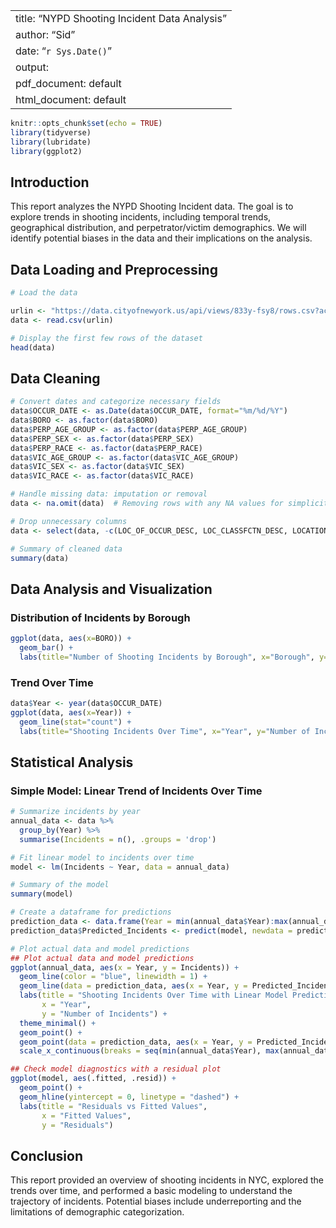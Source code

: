 
---
title: "NYPD Shooting Incident Data Analysis"
author: "Sid"
date: "`r Sys.Date()`"
output:
  pdf_document: default
  html_document: default
---

```r
knitr::opts_chunk$set(echo = TRUE)
library(tidyverse)
library(lubridate)
library(ggplot2)
```

## Introduction

This report analyzes the NYPD Shooting Incident data. The goal is to explore trends in shooting incidents, including temporal trends, geographical distribution, and perpetrator/victim demographics. We will identify potential biases in the data and their implications on the analysis.

## Data Loading and Preprocessing

```r
# Load the data

urlin <- "https://data.cityofnewyork.us/api/views/833y-fsy8/rows.csv?accessType=DOWNLOAD"
data <- read.csv(urlin)

# Display the first few rows of the dataset
head(data)
```

## Data Cleaning

```r
# Convert dates and categorize necessary fields
data$OCCUR_DATE <- as.Date(data$OCCUR_DATE, format="%m/%d/%Y")
data$BORO <- as.factor(data$BORO)
data$PERP_AGE_GROUP <- as.factor(data$PERP_AGE_GROUP)
data$PERP_SEX <- as.factor(data$PERP_SEX)
data$PERP_RACE <- as.factor(data$PERP_RACE)
data$VIC_AGE_GROUP <- as.factor(data$VIC_AGE_GROUP)
data$VIC_SEX <- as.factor(data$VIC_SEX)
data$VIC_RACE <- as.factor(data$VIC_RACE)

# Handle missing data: imputation or removal
data <- na.omit(data)  # Removing rows with any NA values for simplicity

# Drop unnecessary columns
data <- select(data, -c(LOC_OF_OCCUR_DESC, LOC_CLASSFCTN_DESC, LOCATION_DESC, Lon_Lat))

# Summary of cleaned data
summary(data)
```

## Data Analysis and Visualization

### Distribution of Incidents by Borough

```r
ggplot(data, aes(x=BORO)) +
  geom_bar() +
  labs(title="Number of Shooting Incidents by Borough", x="Borough", y="Count")
```

### Trend Over Time

```r
data$Year <- year(data$OCCUR_DATE)
ggplot(data, aes(x=Year)) +
  geom_line(stat="count") +
  labs(title="Shooting Incidents Over Time", x="Year", y="Number of Incidents")
```

## Statistical Analysis

### Simple Model: Linear Trend of Incidents Over Time

```r
# Summarize incidents by year
annual_data <- data %>%
  group_by(Year) %>%
  summarise(Incidents = n(), .groups = 'drop')

# Fit linear model to incidents over time
model <- lm(Incidents ~ Year, data = annual_data)

# Summary of the model
summary(model)

# Create a dataframe for predictions
prediction_data <- data.frame(Year = min(annual_data$Year):max(annual_data$Year))
prediction_data$Predicted_Incidents <- predict(model, newdata = prediction_data)

# Plot actual data and model predictions
## Plot actual data and model predictions
ggplot(annual_data, aes(x = Year, y = Incidents)) +
  geom_line(color = "blue", linewidth = 1) +
  geom_line(data = prediction_data, aes(x = Year, y = Predicted_Incidents), color = "red", linetype = "dashed", linewidth = 1) +
  labs(title = "Shooting Incidents Over Time with Linear Model Prediction",
       x = "Year",
       y = "Number of Incidents") +
  theme_minimal() +
  geom_point() +
  geom_point(data = prediction_data, aes(x = Year, y = Predicted_Incidents), color = "red") +
  scale_x_continuous(breaks = seq(min(annual_data$Year), max(annual_data$Year), by = 1))  # Adjust x-axis breaks if necessary

## Check model diagnostics with a residual plot
ggplot(model, aes(.fitted, .resid)) +
  geom_point() +
  geom_hline(yintercept = 0, linetype = "dashed") +
  labs(title = "Residuals vs Fitted Values",
       x = "Fitted Values",
       y = "Residuals")

```

## Conclusion

This report provided an overview of shooting incidents in NYC, explored the trends over time, and performed a basic modeling to understand the trajectory of incidents. Potential biases include underreporting and the limitations of demographic categorization.
